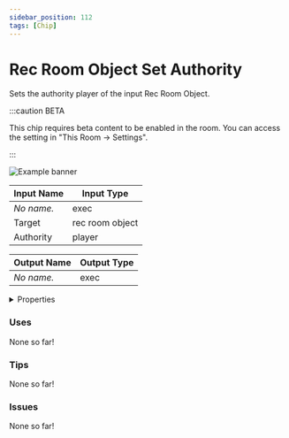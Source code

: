 ```yaml
---
sidebar_position: 112
tags: [Chip]
---
```


# Rec Room Object Set Authority

Sets the authority player of the input Rec Room Object.

:::caution BETA

This chip requires beta content to be enabled in the room. You can access the setting in "This Room -> Settings".

:::

![Example banner](./assets/191f8009-5a2e-4da4-8817-980842a08d48.svg)

| Input Name | Input Type |
|-----------|-----------|
| *No name.* | exec |
| Target | rec room object |
| Authority | player |

| Output Name | Output Type |
|-----------|-----------|
| *No name.* | exec |


<details>
  <summary>Properties</summary>
  <div>
    <div>
    <table>
      <thead>
        <tr>
          <th>Is beta required?</th>
          <th>✅</th>
        </tr>
        <tr>
          <th>Is this chip a trolling risk?</th>
          <th>❌</th>
        </tr>
        <tr>
          <th>Chip UUPD</th>
          <th>._uuid</th>
        </tr>
      </thead>
    </table>
    </div>
  </div>
</details>

### Uses

None so far!

### Tips

None so far!

### Issues

None so far!